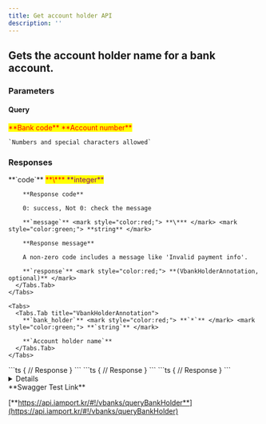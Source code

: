 ```yaml
---
title: Get account holder API
description: ''
---
```



## Gets the account holder name for a bank account.

<Swagger method="get" path="/vbanks/holder" baseUrl="https://api.iamport.kr" summary="Gets the account holder name for a bank account.">
  <SwaggerDescription />

  ### Parameters

  #### Query

  <SwaggerParameter name="bank_code" type="String" required="true">
    <mark style="color:red;">
      **Bank code**
    </mark>
  </SwaggerParameter>

  <SwaggerParameter name="bank_num" type="String" required="true">
    <mark style="color:red;">**Account number**</mark>

    `Numbers and special characters allowed`
  </SwaggerParameter>

  ### Responses

  <SwaggerResponse status="200: OK" description="Success">
    <Tabs>
      <Tabs.Tab title="VbankHolderResponse">
        **`code`** <mark style="color:red;"> **\*** </mark> <mark style="color:purple;"> **integer** </mark>

        **Response code**

        0: success, Not 0: check the message

        **`message`** <mark style="color:red;"> **\*** </mark> <mark style="color:green;"> **string** </mark>

        **Response message**

        A non-zero code includes a message like 'Invalid payment info'.

        **`response`** <mark style="color:red;"> **(VbankHolderAnnotation, optional)** </mark>
      </Tabs.Tab>
    </Tabs>

    <Tabs>
      <Tabs.Tab title="VbankHolderAnnotation">
        **`bank_holder`** <mark style="color:red;"> **`*`** </mark> <mark style="color:green;"> **`string`** </mark>

        **`Account holder name`**
      </Tabs.Tab>
    </Tabs>
  </SwaggerResponse>

  <SwaggerResponse status="400: Bad Request" description="Missing bank_code">
    ```ts
    {
      // Response
    }
    ```
  </SwaggerResponse>

  <SwaggerResponse status="401: Unauthorized" description="Missing or invalid access token">
    ```ts
    {
      // Response
    }
    ```
  </SwaggerResponse>

  <SwaggerResponse status="404: Not Found" description="Request not found">
    ```ts
    {
      // Response
    }
    ```
  </SwaggerResponse>
</Swagger>

<Details>
  <Details.Summary>Response Model Schema</Details.Summary>

  <Details.Content>
    ```json
    {
      "code": 0,
      "message": "string",
      "response": {
        "bank_holder": "string"
      }
    }
    ```
  </Details.Content>
</Details>

<Hint style="success">
  **Swagger Test Link**

  [**https://api.iamport.kr/#!/vbanks/queryBankHolder**](https://api.iamport.kr/#!/vbanks/queryBankHolder)
</Hint>
